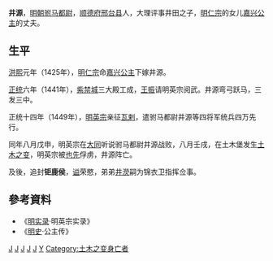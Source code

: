 '''井源'''{{BD|？||1449年}}，[[明朝|明朝]][[驸马都尉|驸马都尉]]，[[顺德府|顺德府]][[邢台县|邢台县]]人，大理评事井田之子，[[明仁宗|明仁宗]]的女儿[[嘉兴公主|嘉兴公主]]的丈夫。

==生平==

[[洪熙|洪熙]]元年（1425年），[[明仁宗|明仁宗]]命[[嘉兴公主|嘉兴公主]]下嫁井源。

[[正统_(年号)|正统]]六年（1441年），[[紫禁城|紫禁城]]三大殿工成，[[王振|王振]]请明英宗阅武。井源弯弓跃马，三发三中。

正统十四年（1449年），[[明英宗|明英宗]]亲征[[瓦剌|瓦剌]]，遣驸马都尉井源等四将军统兵四万先行。

同年八月戊申，明英宗在[[大同|大同]]听说驸马都尉井源战败，八月壬戌，在土木堡发生[[土木之变|土木之变]]，明英宗被[[也先|也先]]俘虏，井源阵亡。

及後，追封'''钜鹿侯'''，[[谥|谥]]荣愍，弟弟[[井濙|井濙]]嗣为锦衣卫指挥佥事。

== 參考資料 ==
* 《[[明实录|明实录]]·明英宗实录》
* 《[[明史|明史]]·公主传》

[[Category:明朝驸马都尉|J]]
[[Category:明朝侯爵|J]]
[[Category:明朝戰爭身亡者|J]]
[[Category:邢台人|J]]
[[Category:谥荣愍|J]]
[[Category:井姓|Y]]
[[Category:土木之变身亡者|Category:土木之变身亡者]]